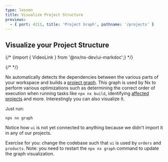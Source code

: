 ```yaml
---
type: lesson
title: Visualize Project Structure
previews:
  - { port: 4211, title: 'Project Graph', pathname: '/projects' }
---
```


## Visualize your Project Structure

{/* {import { VideoLink } from '@nx/nx-dev/ui-markdoc';} */}

{/* <VideoLink link="https://youtu.be/gc4N7kxiA50?t=530"></VideoLink> */}

Nx automatically detects the dependencies between the various parts of your workspace and builds a [project graph](/features/explore-graph). This graph is used by Nx to perform various optimizations such as determining the correct order of execution when running tasks like `npx nx build`, identifying [affected projects](/features/run-tasks#run-tasks-on-projects-affected-by-a-pr) and more. Interestingly you can also visualize it.

Just run:

```shell
npx nx graph
```

Notice how `ui` is not yet connected to anything because we didn't import it in any of our projects.

Exercise for you: change the codebase such that `ui` is used by `orders` and `products`. Note: you need to restart the `npx nx graph` command to update the graph visualization.
